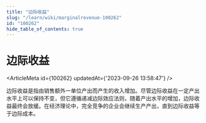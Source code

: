 ```yaml
---
title: "边际收益"
slug: "/learn/wiki/marginalrevenue-100262"
id: "100262"
hide_table_of_contents: true
---
```



# 边际收益

<ArticleMeta id={100262} updatedAt={'2023-09-26 13:58:47'} />
<div className='border-solid border-b border-t-0 my-4 border-[var(--ifm-color-gray-300)]' />

边际收益是指由销售额外一单位产出而产生的收入增加。尽管边际收益在一定产出水平上可以保持不变，但它遵循递减边际效应法则，随着产出水平的增加，边际收益最终会放缓。在经济理论中，完全竞争的企业会继续生产产出，直到边际收益等于边际成本。
